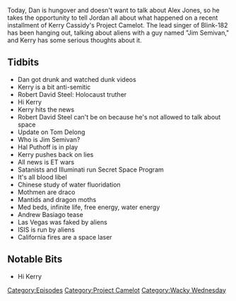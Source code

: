 {{DEFAULTSORT:
    #_EPISODE_0095:Project Camelot Break
}}{{Episode
    | title           = Project Camelot Break
    | caption         = [https://knowledgefight.libsyn.com/knowledge-fight-project-camelot-break Listen to this episode on Libsyn]
    | episodeNumber   = 95
    | length          = 01:26:17
    | airDate         = October 23, 2017
    | episodeType     = [[:Category:Project Camelot|Project Camelot]], [[:Category:Wacky Wednesday|Wacky Wednesday]]
    | appearance      = [[Kerry Cassidy]], [[Robert David Steel]], [[Tom Delong]], [[Jim Semivan]], [[Hal Puthoff]], [[Andrew Basiago]]
    | previousEpisode = [[94: October 19, 2017]]
    | nextEpisode     = [[96: October 22-23, 2017]]
}}

{{Stub}}

Today, Dan is hungover and doesn't want to talk about Alex Jones, so he takes the opportunity to tell Jordan all about what happened on a recent installment of Kerry Cassidy's Project Camelot. The lead singer of Blink-182 has been hanging out, talking about aliens with a guy named "Jim Semivan," and Kerry has some serious thoughts about it.

==Tidbits==

*Dan got drunk and watched dunk videos
*Kerry is a bit anti-semitic
*Robert David Steel: Holocaust truther
*Hi Kerry
*Kerry hits the news
*Robert David Steel can't be on because he's not allowed to talk about space
*Update on Tom Delong
*Who is Jim Semivan?
*Hal Puthoff is in play
*Kerry pushes back on lies
*All news is ET wars
*Satanists and Illuminati run Secret Space Program
*It's all blood libel
*Chinese study of water fluoridation
*Mothmen are draco
*Mantids and dragon moths
*Med beds, infinite life, free energy, water energy
*Andrew Basiago tease
*Las Vegas was faked by aliens
*ISIS is run by aliens
*California fires are a space laser

==Notable Bits==

*Hi Kerry

[[Category:Episodes]]
[[Category:Project Camelot]]
[[Category:Wacky Wednesday]]